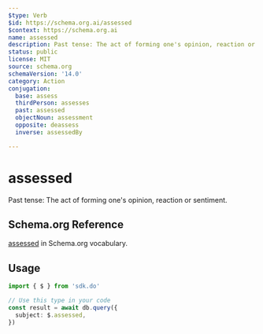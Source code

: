 ```yaml
---
$type: Verb
$id: https://schema.org.ai/assessed
$context: https://schema.org.ai
name: assessed
description: Past tense: The act of forming one's opinion, reaction or sentiment.
status: public
license: MIT
source: schema.org
schemaVersion: '14.0'
category: Action
conjugation:
  base: assess
  thirdPerson: assesses
  past: assessed
  objectNoun: assessment
  opposite: deassess
  inverse: assessedBy

---
```


# assessed

Past tense: The act of forming one's opinion, reaction or sentiment.

## Schema.org Reference

[assessed](https://schema.org/AssessAction) in Schema.org vocabulary.

## Usage

```typescript
import { $ } from 'sdk.do'

// Use this type in your code
const result = await db.query({
  subject: $.assessed,
})
```
